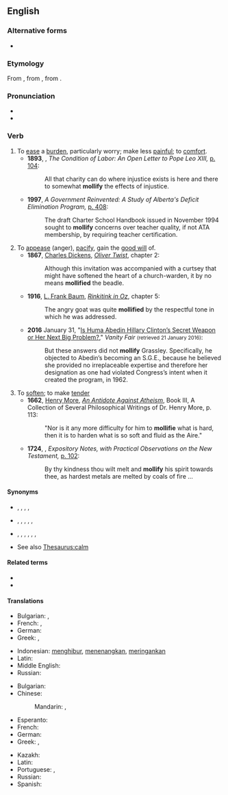 ==English==
{{was wotd|2006|June|19}}

===Alternative forms===
* {{l|en|mollifie}}

===Etymology===
{{root|en|ine-pro|*mel-}}
From {{inh|en|enm|mollifien}}, from {{der|en|LL.|mollificō}}, from {{der|en|la|mollis||soft}}.

===Pronunciation===
* {{IPA|en|/ˈmɒlɪfaɪ/}}
* {{audio|en|en-us-mollify.ogg|Audio (US)}}

===Verb===
{{en-verb}}

# To [[ease]] a [[burden]], particularly worry; make less [[painful]]; to [[comfort]].
#* '''1893''', {{w|Henry George}}, ''The Condition of Labor: An Open Letter to Pope Leo XIII,'' [https://books.google.com/books?id=3KU_AAAAYAAJ&pg=PA104&dq=mollify p. 104]:
#*: All that charity can do where injustice exists is here and there to somewhat '''mollify''' the effects of injustice.
#* '''1997''', ''A Government Reinvented: A Study of Alberta's Deficit Elimination Program,'' [https://books.google.com/books?id=LXyzAAAAIAAJ&q=mollify+concerns p. 408]:
#*: The draft Charter School Handbook issued in November 1994 sought to '''mollify''' concerns over teacher quality, if not ATA membership, by requiring teacher certification.
# To [[appease]] (anger), [[pacify]], gain the [[good will]] of.
#* '''1867''', [[w:Charles Dickens|Charles Dickens]], ''[[s:Oliver Twist|Oliver Twist]]'', chapter 2:
#*: Although this invitation was accompanied with a curtsey that might have softened the heart of a church-warden, it by no means '''mollified''' the beadle.
#* '''1916''', [[w:L. Frank Baum|L. Frank Baum]], ''[[s:Rinkitink in Oz|Rinkitink in Oz]]'', chapter 5:
#*: The angry goat was quite '''mollified''' by the respectful tone in which he was addressed.
#* '''2016''' January 31, "[http://www.vanityfair.com/news/2016/01/huma-abedin-hillary-clinton-adviser Is Huma Abedin Hillary Clinton’s Secret Weapon or Her Next Big Problem?]," ''Vanity Fair'' <small>(retrieved 21 January 2016)</small>:
#*: But these answers did not '''mollify''' Grassley. Specifically, he objected to Abedin’s becoming an S.G.E., because he believed she provided no irreplaceable expertise and therefore her designation as one had violated Congress’s intent when it created the program, in 1962.
# To [[soften]]; to make [[tender]]
#* '''1662''', [[w:Henry More|Henry More]], ''[[s:An Antidote Against Atheism|An Antidote Against Atheism]]'', Book III, A Collection of Several Philosophical Writings of Dr. Henry More, p. 113:
#*: "Nor is it any more difficulty for him to '''mollifie''' what is hard, then it is to harden what is so soft and fluid as the Aire."
#* '''1724''', {{w|William Burkitt}}, ''Expository Notes, with Practical Observations on the New Testament,'' [https://books.google.com/books?id=NodAAAAAIAAJ&pg=PA102&dq=mollify p. 102]:
#*: By thy kindness thou wilt melt and '''mollify''' his spirit towards thee, as hardest metals are melted by coals of fire …

====Synonyms====
* {{sense|to ease a burden}} {{l|en|assuage}}, {{l|en|calm}}, {{l|en|comfort}}, {{l|en|mitigate}}, {{l|en|soothe}}
* {{sense|to appease}} {{l|en|appease}}, {{l|en|conciliate}}, {{l|en|pacify}}, {{l|en|placate}}, {{l|en|propitiate}}, {{l|en|satisfy}}
* {{sense|to soften}} {{l|en|soften}}, {{l|en|soften up}}, {{l|en|tenderize}}, {{l|en|temper}}, {{l|en|anneal}}, {{l|en|deharden}}, {{l|en|distemper}}
* See also [[Thesaurus:calm]]

====Related terms====
* {{l|en|emollient}}
* {{l|en|mollification}}

====Translations====
{{trans-top|to ease a burden}}
* Bulgarian: {{t+|bg|смекчавам}}, {{t+|bg|успокоявам}}
* French: {{t+|fr|apaiser}}, {{t+|fr|calmer}}
* German: {{t+|de|mildern}}
* Greek: {{t+|el|μαλακώνω|sc=Grek}}, {{t+|el|καταπραΰνω|sc=Grek}}
{{trans-mid}}
* Indonesian: [[hibur|menghibur]], [[tenang|menenangkan]], [[ringan|meringankan]]
* Latin: {{t|la|lēniō}}
* Middle English: {{t|enm|mollifien}}
* Russian: {{t+|ru|смягча́ть}}
{{trans-bottom}}

{{trans-top|to appease}}
* Bulgarian: {{t+|bg|укротявам}}
* Chinese:
*: Mandarin: {{t+|cmn|撫慰}}, {{t+|cmn|抚慰|tr=fǔwèi}}
* Esperanto: {{t|eo|mildigi}}
* French: {{t+|fr|apaiser}}
* German: {{t+|de|beruhigen}}
* Greek: {{t+|el|μαλακώνω|sc=Grek}}, {{t+|el|κατευνάζω|sc=Grek}}
{{trans-mid}}
* Kazakh: {{t|kk|жұбандыру}}
* Latin: {{t|la|lēniō}}
* Portuguese: {{t+|pt|apaziguar}}, {{t+|pt|acalmar}}
* Russian: {{t+|ru|успока́ивать}}
* Spanish: {{t+|es|apaciguar}}
{{trans-bottom}}